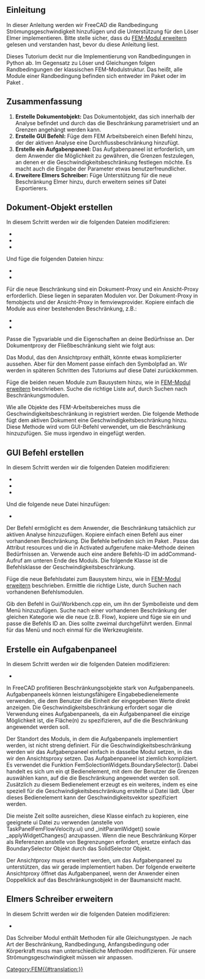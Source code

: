 <languages/>

{{TutorialInfo/de
|Topic= FEM Beschränkung hinzufügen
|Level= 
|Time= 
|Author=[[User:M42kus|M42kus]]
|FCVersion=
|Files=
}}

<span id="Introduction"></span>
==Einleitung==

In dieser Anleitung werden wir FreeCAD die Randbedingung Strömungsgeschwindigkeit hinzufügen und die Unterstützung für den Löser Elmer implementieren. Bitte stelle sicher, dass du [[Extend_FEM_Module/de|FEM-Modul erweitern]] gelesen und verstanden hast, bevor du diese Anleitung liest.

Dieses Tutorium deckt nur die Implementierung von Randbedingungen in Python ab. Im Gegensatz zu Löser und Gleichungen folgen Randbedingungen der klassischen FEM-Modulstruktur. Das heißt, alle Module einer Randbedingung befinden sich entweder im Paket {{incode|femobjects}} oder im Paket {{incode|femviewprovider}}.

<span id="Summary"></span>
== Zusammenfassung ==

# '''Erstelle Dokumentobjekt:''' Das Dokumentobjekt, das sich innerhalb der Analyse befindet und durch das die Beschränkung parametrisiert und an Grenzen angehängt werden kann.
# '''Erstelle GUI Befehl:''' Füge dem FEM Arbeitsbereich einen Befehl hinzu, der der aktiven Analyse eine Durchflussbeschränkung hinzufügt.
# '''Erstelle ein Aufgabenpaneel:''' Das Aufgabenpaneel ist erforderlich, um dem Anwender die Möglichkeit zu gewähren, die Grenzen festzulegen, an denen er die Geschwindigkeitsbeschränkung festlegen möchte. Es macht auch die Eingabe der Parameter etwas benutzerfreundlicher.
# '''Erweitere Elmers Schreiber:''' Füge Unterstützung für die neue Beschränkung Elmer hinzu, durch erweitern seines sif Datei Exportierers.

<span id="Create_document_object"></span>
== Dokument-Objekt erstellen ==

In diesem Schritt werden wir die folgenden Dateien modifizieren:
* {{FileName|src/Mod/Fem/CMakeLists.txt}}
* {{FileName|src/Mod/Fem/App/CMakeLists.txt}}
* {{FileName|src/Mod/Fem/ObjectsFem.py}}

Und füge die folgenden Dateien hinzu:
* {{FileName|src/Mod/Fem/femobjects/constraint_flowvelocity.py}}
* {{FileName|src/Mod/Fem/femviewprovider/view_constraint_flowvelocity.py}}

Für die neue Beschränkung sind ein Dokument-Proxy und ein Ansicht-Proxy erforderlich. Diese liegen in separaten Modulen vor. Der Dokument-Proxy in femobjects und der Ansicht-Proxy in femviewprovider. Kopiere einfach die Module aus einer bestehenden Beschränkung, z.B.:
* {{FileName|femobjects/constraint_selfweight.py}}
* {{FileName|femviewprovider/view_constraint_selfweight.py}}

Passe die Typvariable und die Eigenschaften an deine Bedürfnisse an. Der Dokumentproxy der Fließbeschränkung sieht wie folgt aus:

{{Code|code=
class Proxy(FemConstraint.Proxy):
    Type = "Fem::ConstraintFlowVelocity"
    def __init__(self, obj):
        super(Proxy, self).__init__(obj)
        obj.addProperty(
            "App::PropertyFloat", "VelocityX",
            "Parameter", "Body heat flux")
        obj.addProperty(
            "App::PropertyBool", "VelocityXEnabled",
            "Parameter", "Body heat flux")
        obj.addProperty(
            "App::PropertyFloat", "VelocityY",
            "Parameter", "Body heat flux")
        obj.addProperty(
            "App::PropertyBool", "VelocityYEnabled",
            "Parameter", "Body heat flux")
        obj.addProperty(
            "App::PropertyFloat", "VelocityZ",
            "Parameter", "Body heat flux")
        obj.addProperty(
            "App::PropertyBool", "VelocityZEnabled",
            "Parameter", "Body heat flux")
        obj.addProperty(
            "App::PropertyBool", "NormalToBoundary",
            "Parameter", "Body heat flux")
}}

Das Modul, das den Ansichtproxy enthält, könnte etwas komplizierter aussehen. Aber für den Moment passe einfach den Symbolpfad an. Wir werden in späteren Schritten des Tutoriums auf diese Datei zurückkommen.

{{Code|code=
class ViewProxy(FemConstraint.ViewProxy):
    def getIcon(self):
        return ":/icons/fem-constraint-flow-velocity.svg"
}}

Füge die beiden neuen Module zum Bausystem hinzu, wie in [[Extend_FEM_Module/de|FEM-Modul erweitern]] beschrieben. Suche die richtige Liste auf, durch Suchen nach Beschränkungsmodulen.

Wie alle Objekte des FEM-Arbeitsbereiches muss die Geschwindigkeitsbeschränkung in {{incode|ObjectsFem.py}} registriert werden. Die folgende Methode fügt dem aktiven Dokument eine Geschwindigkeitsbeschränkung hinzu. Diese Methode wird vom GUI-Befehl verwendet, um die Beschränkung hinzuzufügen. Sie muss irgendwo in {{incode|ObjectsFem.py}} eingefügt werden.

{{Code|code=
def makeConstraintFlowVelocity(name="FlowVelocity"):
    obj = FreeCAD.ActiveDocument.addObject("Fem::ConstraintPython", name)
    import femobjects.constraint_flowvelocity
    femobjects.constraint_flowvelocity.Proxy(obj)
    if FreeCAD.GuiUp:
        import femviewprovider.view_constraint_flowvelocity
        femviewprovider.view_constraint_flowvelocity.ViewProxy(obj.ViewObject)
    return obj
}}

<span id="Create_GUI_command"></span>
== GUI Befehl erstellen ==

In diesem Schritt werden wir die folgenden Dateien modifizieren:
* {{FileName|src/Mod/Fem/CMakeLists.txt}}
* {{FileName|src/Mod/Fem/App/CMakeLists.txt}}
* {{FileName|src/Mod/Fem/Gui/Workbench.cpp}}

Und die folgende neue Datei hinzufügen:
* {{FileName|src/Mod/Fem/femobjects/constraint_flowvelocity.py}}

Der Befehl ermöglicht es dem Anwender, die Beschränkung tatsächlich zur aktiven Analyse hinzuzufügen. Kopiere einfach einen Befehl aus einer vorhandenen Beschränkung. Die Befehle befinden sich im Paket {{incode|femviewprovider}}. Passe das Attribut resources und die in Activated aufgerufene make-Methode deinen Bedürfnissen an. Verwende auch eine andere Befehls-ID im addCommand-Aufruf am unteren Ende des Moduls. Die folgende Klasse ist die Befehlsklasse der Geschwindigkeitsbeschränkung.

{{Code|code=
class Command(FemCommands.FemCommands):

    def __init__(self):
        super(Command, self).__init__()
        self.resources = {
            'Pixmap': 'fem-constraint-flow-velocity',
            'MenuText': QtCore.QT_TRANSLATE_NOOP(
                "FEM_ConstraintFlowVelocity",
                "Constraint Velocity"),
            'ToolTip': QtCore.QT_TRANSLATE_NOOP(
                "FEM_ConstraintFlowVelocity",
                "Creates a FEM constraint body heat flux")}
        self.is_active = 'with_analysis'

    def Activated(self):
        App.ActiveDocument.openTransaction(
            "Create FemConstraintFlowVelocity")
        Gui.addModule("ObjectsFem")
        Gui.doCommand(
            "FemGui.getActiveAnalysis().Member += "
            "[ObjectsFem.makeConstraintFlowVelocity()]")

Gui.addCommand('FEM_AddConstraintFlowVelocity', Command())
}}

Füge die neue Befehlsdatei zum Bausystem hinzu, wie in [[Extend_FEM_Module/de|FEM-Modul erweitern]] beschrieben. Ermittle die richtige Liste, durch Suchen nach vorhandenen Befehlsmodulen.

Gib den Befehl in Gui/Workbench.cpp ein, um ihn der Symbolleiste und dem Menü hinzuzufügen. Suche nach einer vorhandenen Beschränkung der gleichen Kategorie wie die neue (z.B. Flow), kopiere und füge sie ein und passe die Befehls ID an. Dies sollte zweimal durchgeführt werden. Einmal für das Menü und noch einmal für die Werkzeugleiste.

<span id="Create_a_task_panel"></span>
== Erstelle ein Aufgabenpaneel ==

In diesem Schritt werden wir die folgenden Dateien modifizieren:
* {{FileName|src/Mod/Fem/femviewprovider/view_constraint_flowvelocity.py}}

In FreeCAD profitieren Beschränkungsobjekte stark von Aufgabenpaneels. Aufgabenpaneels können leistungsfähigere Eingabebedienelemente verwenden, die dem Benutzer die Einheit der eingegebenen Werte direkt anzeigen. Die Geschwindigkeitsbeschränkung erfordert sogar die Verwendung eines Aufgabenpaneels, da ein Aufgabenpaneel die einzige Möglichkeit ist, die Fläche(n) zu spezifizieren, auf die die Beschränkung angewendet werden soll.

Der Standort des Moduls, in dem die Aufgabenpanels implementiert werden, ist nicht streng definiert. Für die Geschwindigkeitsbeschränkung werden wir das Aufgabenpaneel einfach in dasselbe Modul setzen, in das wir den Ansichtsproxy setzen. Das Aufgabenpaneel ist ziemlich kompliziert. Es verwendet die Funktion FemSolectionWidgets.BoundarySelector(). Dabei handelt es sich um ein qt Bedienelement, mit dem der Benutzer die Grenzen auswählen kann, auf die die Beschränkung angewendet werden soll. Zusätzlich zu diesem Bedienelement erzeugt es ein weiteres, indem es eine speziell für die Geschwindigkeitsbeschränkung erstellte ui Datei lädt. Über dieses Bedienelement kann der Geschwindigkeitsvektor spezifiziert werden.

Die meiste Zeit sollte ausreichen, diese Klasse einfach zu kopieren, eine geeignete ui Datei zu verwenden (anstelle von TaskPanelFemFlowVelocity.ui) und _initParamWidget() sowie _applyWidgetChanges() anzupassen. Wenn die neue Beschränkung Körper als Referenzen anstelle von Begrenzungen erfordert, ersetze einfach das BoundarySelector Objekt durch das SolidSelector Objekt.

{{Code|code=
class _TaskPanel(object):

    def __init__(self, obj):
        self._obj = obj
        self._refWidget = FemSelectionWidgets.BoundarySelector()
        # self._refWidget = FemSelectionWidgets.SolidSelector()
        self._refWidget.setReferences(obj.References)
        self._paramWidget = Gui.PySideUic.loadUi(
            App.getHomePath() + "Mod/Fem/femviewprovider/TaskPanelFemFlowVelocity.ui")
        self._initParamWidget()
        self.form = [self._refWidget, self._paramWidget]
        analysis = FemMisc.findAnalysisOfMember(obj)
        self._mesh = FemMisc.getSingleMember(analysis, "Fem::FemMeshObject")
        self._part = self._mesh.Part if self._mesh is not None else None
        self._partVisible = None
        self._meshVisible = None

    def open(self):
        if self._mesh is not None and self._part is not None:
            self._meshVisible = self._mesh.ViewObject.isVisible()
            self._partVisible = self._part.ViewObject.isVisible()
            self._mesh.ViewObject.hide()
            self._part.ViewObject.show()

    def reject(self):
        self._restoreVisibility()
        return True

    def accept(self):
        if self._obj.References != self._refWidget.references():
            self._obj.References = self._refWidget.references()
        self._applyWidgetChanges()
        self._obj.Document.recompute()
        self._restoreVisibility()
        return True

    def _restoreVisibility(self):
        if self._mesh is not None and self._part is not None:
            if self._meshVisible:
                self._mesh.ViewObject.show()
            else:
                self._mesh.ViewObject.hide()
            if self._partVisible:
                self._part.ViewObject.show()
            else:
                self._part.ViewObject.hide()

    def _initParamWidget(self):
        unit = "m/s"
        self._paramWidget.velocityXTxt.setText(
            str(self._obj.VelocityX) + unit)
        self._paramWidget.velocityYTxt.setText(
            str(self._obj.VelocityY) + unit)
        self._paramWidget.velocityZTxt.setText(
            str(self._obj.VelocityZ) + unit)
        self._paramWidget.velocityXBox.setChecked(
            not self._obj.VelocityXEnabled)
        self._paramWidget.velocityYBox.setChecked(
            not self._obj.VelocityYEnabled)
        self._paramWidget.velocityZBox.setChecked(
            not self._obj.VelocityZEnabled)
        self._paramWidget.normalBox.setChecked(
            self._obj.NormalToBoundary)

    def _applyWidgetChanges(self):
        unit = "m/s"
        self._obj.VelocityXEnabled = \
            not self._paramWidget.velocityXBox.isChecked()
        if self._obj.VelocityXEnabled:
            quantity = Units.Quantity(self._paramWidget.velocityXTxt.text())
            self._obj.VelocityX = float(quantity.getValueAs(unit))
        self._obj.VelocityYEnabled = \
            not self._paramWidget.velocityYBox.isChecked()
        if self._obj.VelocityYEnabled:
            quantity = Units.Quantity(self._paramWidget.velocityYTxt.text())
            self._obj.VelocityY = float(quantity.getValueAs(unit))
        self._obj.VelocityZEnabled = \
            not self._paramWidget.velocityZBox.isChecked()
        if self._obj.VelocityZEnabled:
            quantity = Units.Quantity(self._paramWidget.velocityZTxt.text())
            self._obj.VelocityZ = float(quantity.getValueAs(unit))
        self._obj.NormalToBoundary = self._paramWidget.normalBox.isChecked()
}}

Der Ansichtproxy muss erweitert werden, um das Aufgabenpaneel zu unterstützen, das wir gerade implementiert haben. Der folgende erweiterte Ansichtproxy öffnet das Aufgabenpaneel, wenn der Anwender einen Doppelklick auf das Beschränkungsobjekt in der Baumansicht macht.

{{Code|code=
class ViewProxy(FemConstraint.ViewProxy):

    def getIcon(self):
        return ":/icons/fem-constraint-flow-velocity.svg"

    def setEdit(self, vobj, mode=0):
        task = _TaskPanel(vobj.Object)
        Gui.Control.showDialog(task)

    def unsetEdit(self, vobj, mode=0):
        Gui.Control.closeDialog()

    def doubleClicked(self, vobj):
        if Gui.Control.activeDialog():
            Gui.Control.closeDialog()
        Gui.ActiveDocument.setEdit(vobj.Object.Name)
        return True
}}

<span id="Extend_Elmer&#039;s_writer"></span>
== Elmers Schreiber erweitern ==

In diesem Schritt werden wir die folgenden Dateien modifizieren:
* {{FileName|src/Mod/Fem/femsolver/elmer/writer.py}}

Das Schreiber Modul enthält Methoden für alle Gleichungstypen. Je nach Art der Beschränkung, Randbedingung, Anfangsbedingung oder Körperkraft muss man unterschiedliche Methoden modifizieren. Für unsere Strömungsgeschwindigkeit müssen wir {{incode|_handleFlowBndConditions(...)}} anpassen.

{{Code|code=
def _handleFlowBndConditions(self):
    for obj in self._getMember("Fem::ConstraintFlowVelocity"):
        if obj.References:
            for name in obj.References[0][1]:
                if obj.VelocityXEnabled:
                    velocity = getFromUi(obj.VelocityX, "m/s", "L/T")
                    self._boundary(name, "Velocity 1", velocity)
                if obj.VelocityYEnabled:
                    velocity = getFromUi(obj.VelocityY, "m/s", "L/T")
                    self._boundary(name, "Velocity 2", velocity)
                if obj.VelocityZEnabled:
                    velocity = getFromUi(obj.VelocityZ, "m/s", "L/T")
                    self._boundary(name, "Velocity 3", velocity)
                if obj.NormalToBoundary:
                    self._boundary(name, "Normal-Tangential Velocity", True)
            self._handled(obj)
}}


[[Category:FEM{{#translation:}}]]